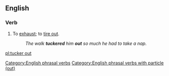 ==English==

===Verb===
{{en-verb|head=[[tucker]] [[out]]|tuckers out|tuckering out|tuckered out}}

# {{context|idiomatic|lang=en}} To [[exhaust]]; to [[tire out]].
#: ''The walk '''tuckered''' him '''out''' so much he had to take a nap.''

[[Category:English phrasal verbs]]
[[Category:English phrasal verbs with particle (out)]]

[[pl:tucker out]]